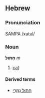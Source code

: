 ==Hebrew==
===Pronunciation===
SAMPA /xatul/
<!--# xatula (f)
;plural:
# xatulim (m)
# xatulot (f)-->

===Noun===
'''חָתוּל''' ''m'' 

<!--====singular====
# חתול (m)
# חתולה (f)
====plural====
# חתולים (m)
# חתולות (f)-->
 
# [[cat]]
<!--# a female animal called cat (f)-->

====Derived terms====
*[[חתול נמרי|חָתוּל נְמֵרִי]]